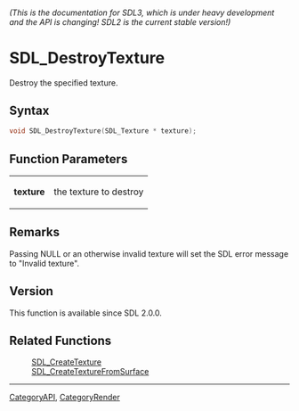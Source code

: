 ====== (This is the documentation for SDL3, which is under heavy development and the API is changing! SDL2 is the current stable version!) ======
= SDL_DestroyTexture =

Destroy the specified texture.

== Syntax ==

<syntaxhighlight lang='c'>
void SDL_DestroyTexture(SDL_Texture * texture);
</syntaxhighlight>

== Function Parameters ==

{|
|'''texture'''
|the texture to destroy
|}

== Remarks ==

Passing NULL or an otherwise invalid texture will set the SDL error message
to "Invalid texture".

== Version ==

This function is available since SDL 2.0.0.

== Related Functions ==

:[[SDL_CreateTexture]]
:[[SDL_CreateTextureFromSurface]]

----
[[CategoryAPI]], [[CategoryRender]]


